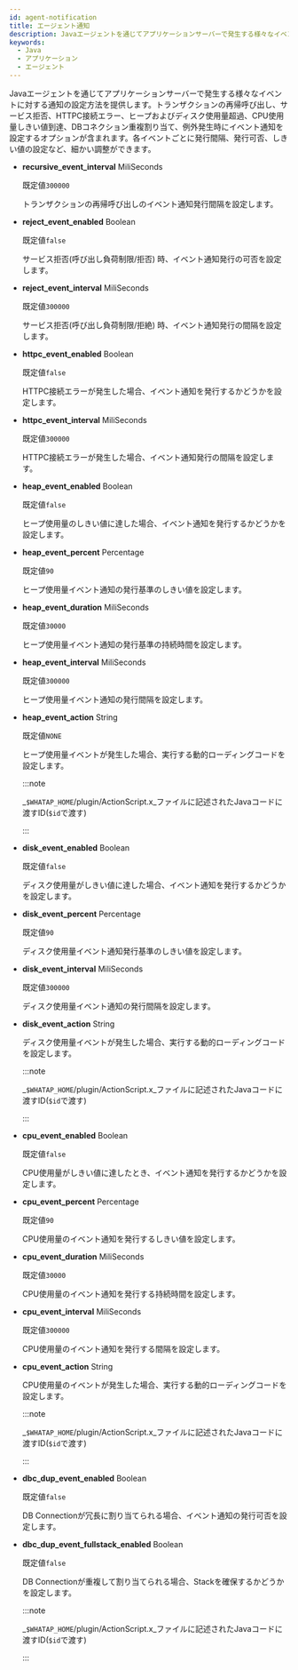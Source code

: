 ```yaml
---
id: agent-notification
title: エージェント通知
description: Javaエージェントを通じてアプリケーションサーバーで発生する様々なイベントに対する通知の設定方法を提供します。トランザクションの再帰呼び出し、サービス拒否、HTTPC接続エラー、ヒープおよびディスク使用量超過、CPU使用量しきい値到達、DBコネクション重複割り当て、例外発生時にイベント通知を設定するオプションが含まれます。各イベントごとに発行間隔、発行可否、しきい値の設定など、細かい調整ができます。
keywords:
  - Java
  - アプリケーション
  - エージェント
---
```


Javaエージェントを通じてアプリケーションサーバーで発生する様々なイベントに対する通知の設定方法を提供します。トランザクションの再帰呼び出し、サービス拒否、HTTPC接続エラー、ヒープおよびディスク使用量超過、CPU使用量しきい値到達、DBコネクション重複割り当て、例外発生時にイベント通知を設定するオプションが含まれます。各イベントごとに発行間隔、発行可否、しきい値の設定など、細かい調整ができます。

- **recursive_event_interval** <span class='type'>MiliSeconds</span>

  既定値`300000`

  トランザクションの再帰呼び出しのイベント通知発行間隔を設定します。

- **reject_event_enabled** <span class='type'>Boolean</span>

  既定値`false`

  サービス拒否(呼び出し負荷制限/拒否) 時、イベント通知発行の可否を設定します。

- **reject_event_interval** <span class='type'>MiliSeconds</span>

  既定値`300000`

  サービス拒否(呼び出し負荷制限/拒絶) 時、イベント通知発行の間隔を設定します。

- **httpc_event_enabled** <span class='type'>Boolean</span>

  既定値`false`

  HTTPC接続エラーが発生した場合、イベント通知を発行するかどうかを設定します。

- **httpc_event_interval** <span class='type'>MiliSeconds</span>

  既定値`300000`

  HTTPC接続エラーが発生した場合、イベント通知発行の間隔を設定します。

- **heap_event_enabled** <span class='type'>Boolean</span>

  既定値`false`

  ヒープ使用量のしきい値に達した場合、イベント通知を発行するかどうかを設定します。

- **heap_event_percent** <span class='type'>Percentage</span>

  既定値`90`

  ヒープ使用量イベント通知の発行基準のしきい値を設定します。

- **heap_event_duration** <span class='type'>MiliSeconds</span>

  既定値`30000`

  ヒープ使用量イベント通知の発行基準の持続時間を設定します。

- **heap_event_interval** <span class='type'>MiliSeconds</span>

  既定値`300000`

  ヒープ使用量イベント通知の発行間隔を設定します。

- **heap_event_action** <span class='type'>String</span>

  既定値`NONE`

  ヒープ使用量イベントが発生した場合、実行する動的ローディングコードを設定します。

  :::note

  _`$WHATAP_HOME`/plugin/ActionScript.x_ファイルに記述されたJavaコードに渡すID(`$id`で渡す)

  :::

- **disk_event_enabled** <span class='type'>Boolean</span>

  既定値`false`

  ディスク使用量がしきい値に達した場合、イベント通知を発行するかどうかを設定します。

- **disk_event_percent** <span class='type'>Percentage</span>

  既定値`90`

  ディスク使用量イベント通知発行基準のしきい値を設定します。

- **disk_event_interval** <span class='type'>MiliSeconds</span>

  既定値`300000`

  ディスク使用量イベント通知の発行間隔を設定します。

- **disk_event_action** <span class='type'>String</span>

  ディスク使用量イベントが発生した場合、実行する動的ローディングコードを設定します。

  :::note

  _`$WHATAP_HOME`/plugin/ActionScript.x_ファイルに記述されたJavaコードに渡すID(`$id`で渡す)

  :::

- **cpu_event_enabled** <span class='type'>Boolean</span>

  既定値`false`

  CPU使用量がしきい値に達したとき、イベント通知を発行するかどうかを設定します。

- **cpu_event_percent** <span class='type'>Percentage</span>

  既定値`90`

  CPU使用量のイベント通知を発行するしきい値を設定します。

- **cpu_event_duration** <span class='type'>MiliSeconds</span>

  既定値`30000`

  CPU使用量のイベント通知を発行する持続時間を設定します。

- **cpu_event_interval** <span class='type'>MiliSeconds</span>

  既定値`300000`

  CPU使用量のイベント通知を発行する間隔を設定します。

- **cpu_event_action** <span class='type'>String</span>

  CPU使用量のイベントが発生した場合、実行する動的ローディングコードを設定します。

  :::note

  _`$WHATAP_HOME`/plugin/ActionScript.x_ファイルに記述されたJavaコードに渡すID(`$id`で渡す)

  :::

- **dbc_dup_event_enabled** <span class='type'>Boolean</span>

  既定値`false`

  DB Connectionが冗長に割り当てられる場合、イベント通知の発行可否を設定します。

- **dbc_dup_event_fullstack_enabled** <span class='type'>Boolean</span>

  既定値`false`

  DB Connectionが重複して割り当てられる場合、Stackを確保するかどうかを設定します。

  :::note

  _`$WHATAP_HOME`/plugin/ActionScript.x_ファイルに記述されたJavaコードに渡すID(`$id`で渡す)

  :::
